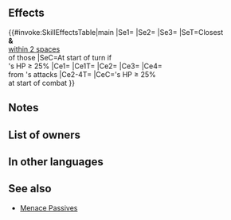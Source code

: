 {{Passive
|name=Ice Prince's Seal
|type=B
|exclusive=1
|canUseWeapon={{WeaponList|All}}
|canUseMove={{MoveList|All}}
|properties=random_owner
|1name=Ice Prince's Seal
|alt1name=Ice Princes Seal
|1tagid=SID_氷王の封印
|1effect=At start of turn, if unit's HP ≥ 25%, inflicts Spd/Def-7,【Frozen】, and【Guard】on closest foes and foes within 2 spaces of those foes through their next actions.<br><br>At start of combat, if unit's HP ≥ 25%, inflicts Atk/Spd/Def-5 on foe, unit makes a guaranteed follow-up attack, deals damage = 20% of unit's Def, and reduces damage from foe's attacks by 20% of unit's Def during combat (excluding area-of-effect Specials).<br><br>【Frozen】<br>Reduces inflicted unit's follow-up ability and increases foe's follow-up ability through unit's next action:<br><br>Increases Spd difference necessary for unit to make a follow-up attack by X and decreases Spd difference necessary for foe to make a follow-up attack by X during combat (if foe's Def > unit's Def, X = 10 + difference between Def stats × 2; otherwise, X = 10). (For example, if Spd difference necessary increases by 10, Spd must be ≥ 15 more than foe's Spd to make a follow-up attack; stacks with similar skills.)<br><br>【Guard】<br>Inflicts Special cooldown charge -1 on target per attack during combat through its next action. (Only highest value applied. Does not stack.)
|1cost=300
|1required=-
}}
==Effects==
{{#invoke:SkillEffectsTable|main
|Se1={{Eft|Penalties|Spd/Def|7}}
|Se2={{SEt|Frozen}}
|Se3={{SEt|Guard}}
|SeT=Closest {{Tgt|Foes}}<br>'''&''' {{Tgt|Foes}}<br>[[within 2 spaces]]<br>of those {{Tgt|Foes}}
|SeC=At start of turn if<br>{{Tgt|Unit}}'s HP ≥ 25%
|Ce1={{Eft|Temporary Debuffs|Atk/Spd/Def|5}}
|Ce1T={{Tgt|Foe}}
|Ce2={{Eft|Guaranteed Follow-Ups}}
|Ce3={{Eft|Damage Boost|20% of {{Tgt|Unit}}'s Def}}
|Ce4={{Eft|Damage Reduction|20% of {{Tgt|Unit}}'s Def}}<br>from {{Tgt|Foe}}'s attacks
|Ce2-4T={{Tgt|Unit}}
|CeC={{Tgt|Unit}}'s HP ≥ 25%<br>at start of combat
}}
==Notes==
{{Penalties}}
{{Frozen}}
{{Guard}}
{{Temporary debuffs}}
{{Guaranteed follow-up interaction}}
{{DamageBoost}}
{{FlatDamageReduction}}

==List of owners==
{{Skill Hero List}}
==In other languages==
{{OtherLanguages
|japanese=氷王の封印
|german=Eisprinz-Siegel
|spanishEU=Sello de hielo
|spanishLA=Sello de hielo
|french=Sceau de Hríd
|italian=Sigillo di ghiaccio
|chineseTW=冰王封印
|portuguese=Selo de gelo
}}
==See also==
{{See also skills|cond=Description LIKE '%【Frozen】%' OR (Description LIKE '%at start of turn%inflicts%-%est foes%' OR Description LIKE '%at start of turn%inflicts%-%【Guard】%') AND Exclusive='1'}}
* [[Menace Passives]]
{{Passives Navbox|B}}